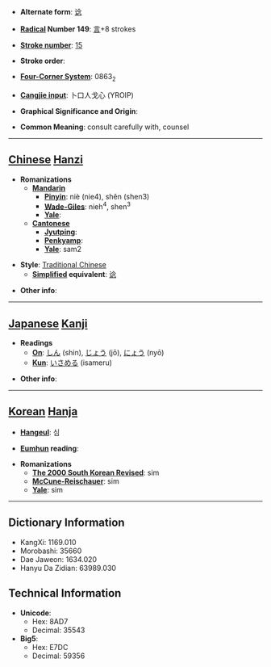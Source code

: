 * '''Alternate form''': [[谂]]

* '''[[Wiktionary:Chinese radical index| Radical]] Number 149''': [[Wiktionary:Chinese radical index 言|言]]+8 strokes

* '''[[Wiktionary:Chinese total strokes index|Stroke number]]''': [[Wiktionary:Chinese total strokes index 15|15]]

* '''Stroke order''': 

* '''[[Wiktionary:Chinese four corner index|Four-Corner System]]''': 0863<sub>2</sub>

* '''[[Wiktionary:Chinese Cangjie index|Cangjie input]]''': 卜口人戈心 (YROIP)

* '''Graphical Significance and Origin''': 

* '''Common Meaning''': consult carefully with, counsel

----

== [[Chinese]] [[Hanzi]] ==

* '''Romanizations'''
** '''[[Mandarin]]'''
*** '''[[Pinyin]]''': niè (nie4), shěn (shen3)
*** '''[[Wade-Giles]]''': nieh<sup>4</sup>, shen<sup>3</sup>
*** '''[[Yale]]''': 
** '''[[Cantonese]]'''
*** '''[[Jyutping]]''':
*** '''[[Penkyamp]]''': 
*** '''[[Yale]]''': sam2

* '''Style''': [[Traditional Chinese]] 
** '''[[Simplified Chinese|Simplified]] equivalent''': [[谂]]

* '''Other info''': 

----

== [[Japanese]] [[Kanji]] ==

* '''Readings'''
** '''[[On]]''': [[しん]] (shin), [[じょう]] (jō), [[にょう]] (nyō)
** '''[[Kun]]''': [[いさめる]] (isameru)

* '''Other info''':  

----

== [[Korean]] [[Hanja]] ==

* '''[[Hangeul]]''': 심

* '''[[Eumhun]] reading''': 

* '''Romanizations'''
** '''[[The 2000 South Korean Revised Romanization|The 2000 South Korean Revised]]''': sim
** '''[[McCune-Reischauer]]''': sim
** '''[[Yale]]''': sim

----

== Dictionary Information ==

* KangXi: 1169.010
* Morobashi: 35660
* Dae Jaweon: 1634.020
* Hanyu Da Zidian: 63989.030

== Technical Information ==

* '''Unicode''':
** Hex: 8AD7
** Decimal: 35543
* '''Big5''':
** Hex: E7DC
** Decimal: 59356